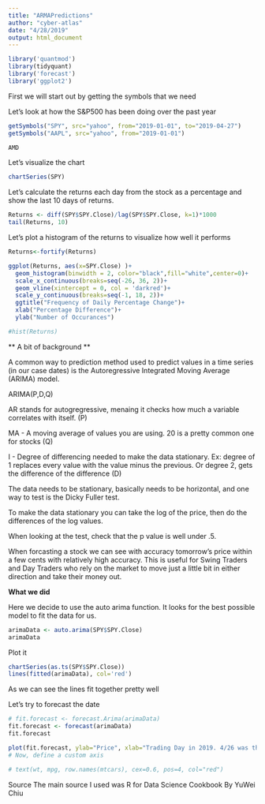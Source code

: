 ```yaml
---
title: "ARMAPredictions"
author: "cyber-atlas"
date: "4/28/2019"
output: html_document
---
```



```r
library('quantmod')
library(tidyquant)
library('forecast')
library('ggplot2')
```

First we will start out by getting the symbols that we need

Let's look at how the S&P500 has been doing over the past year

```r
getSymbols("SPY", src="yahoo", from="2019-01-01", to="2019-04-27")
getSymbols("AAPL", src="yahoo", from="2019-01-01")

AMD
```

Let's visualize the chart

```r
chartSeries(SPY)
```

Let's calculate the returns each day from the stock as a percentage and show the last 10 days of returns. 

```r
Returns <- diff(SPY$SPY.Close)/lag(SPY$SPY.Close, k=1)*1000
tail(Returns, 10)
```

Let's plot a histogram of the returns to visualize how well it performs

```r


Returns<-fortify(Returns)

ggplot(Returns, aes(x=SPY.Close) )+
  geom_histogram(binwidth = 2, color="black",fill="white",center=0)+ 
  scale_x_continuous(breaks=seq(-26, 36, 2))+
  geom_vline(xintercept = 0, col = 'darkred')+
  scale_y_continuous(breaks=seq(-1, 18, 2))+
  ggtitle("Frequency of Daily Percentage Change")+
  xlab("Percentage Difference")+
  ylab("Number of Occurances")

#hist(Returns)

```

** A bit of background ** 

A common way to prediction method used to predict values in a time series (in our case dates) is the Autoregressive Integrated Moving Average (ARIMA) model. 

ARIMA(P,D,Q)

AR stands for autogregressive, menaing it checks how much a variable correlates with itself. (P)

MA - A moving average of values you are using. 20 is a pretty common one for stocks (Q)

I - Degree of differencing needed to make the data stationary. Ex: degree of 1 replaces every value with the value minus the previous. Or degree 2, gets the difference of the difference (D)

The data needs to be stationary, basically needs to be horizontal, and one way to test is the Dicky Fuller test. 

To make the data stationary you can take the log of the price, then do the differences of the log values.  

When looking at the test, check that the p value is well under .5.

When forcasting a stock we can see with accuracy tomorrow's price within a few cents with relatively high accuracy. This is useful for Swing Traders and Day Traders who rely on the market to move just a little bit in either direction and take their money out. 

**What we did**

Here we decide to use the auto arima function. It looks for the best possible model to fit the data for us. 
```r
arimaData <- auto.arima(SPY$SPY.Close)
arimaData
```
Plot it

```r
chartSeries(as.ts(SPY$SPY.Close))
lines(fitted(arimaData), col='red')
```

As we can see the lines fit together pretty well

Let's try to forecast the date

```r
# fit.forecast <- forecast.Arima(arimaData)
fit.forecast <- forecast(arimaData)
fit.forecast
```

```r

plot(fit.forecast, ylab="Price", xlab="Trading Day in 2019. 4/26 was the 80th Day")
# Now, define a custom axis

# text(wt, mpg, row.names(mtcars), cex=0.6, pos=4, col="red") 

```

Source
The main source I used was R for Data Science Cookbook By YuWei Chiu

